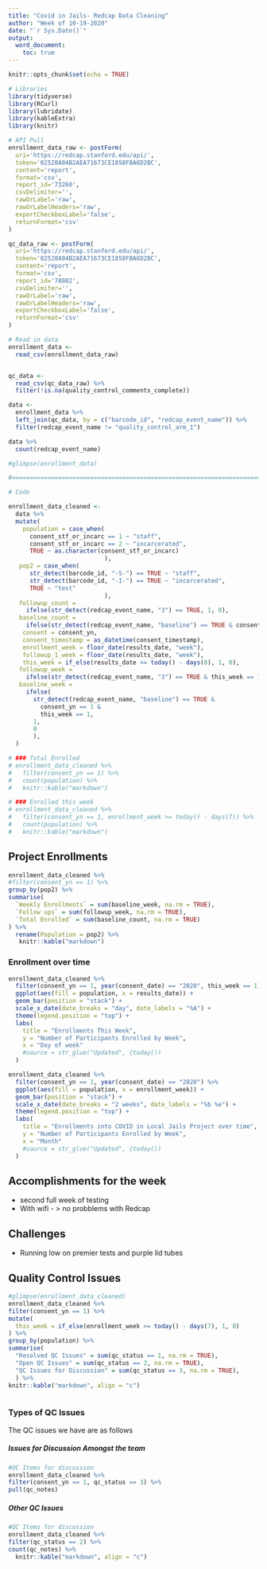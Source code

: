 ```yaml
---
title: "Covid in Jails- Redcap Data Cleaning" 
author: "Week of 10-19-2020"
date: "`r Sys.Date()`"
output: 
  word_document:
    toc: true
---
```


```r
knitr::opts_chunk$set(echo = TRUE)

```

```r
# Libraries
library(tidyverse)
library(RCurl)
library(lubridate)
library(kableExtra)
library(knitr)

# API Pull
enrollment_data_raw <- postForm(
  uri='https://redcap.stanford.edu/api/',
  token='02528A04B2AEA71673CE1858FBA6D2BC',
  content='report',
  format='csv',
  report_id='73260',
  csvDelimiter='',
  rawOrLabel='raw',
  rawOrLabelHeaders='raw',
  exportCheckboxLabel='false',
  returnFormat='csv'
)

qc_data_raw <- postForm(
  uri='https://redcap.stanford.edu/api/',
  token='02528A04B2AEA71673CE1858FBA6D2BC',
  content='report',
  format='csv',
  report_id='78082',
  csvDelimiter='',
  rawOrLabel='raw',
  rawOrLabelHeaders='raw',
  exportCheckboxLabel='false',
  returnFormat='csv'
)

# Read in data 
enrollment_data <-  
  read_csv(enrollment_data_raw) 


qc_data <- 
  read_csv(qc_data_raw) %>% 
  filter(!is.na(quality_control_comments_complete))

data <- 
  enrollment_data %>% 
  left_join(qc_data, by = c("barcode_id", "redcap_event_name")) %>% 
  filter(redcap_event_name != "quality_control_arm_1")

data %>% 
  count(redcap_event_name)

#glimpse(enrollment_data)

#===============================================================================

# Code
```

```r
enrollment_data_cleaned <- 
  data %>% 
  mutate(
    population = case_when(
      consent_stf_or_incarc == 1 ~ "staff",
      consent_stf_or_incarc == 2 ~ "incarcerated",
      TRUE ~ as.character(consent_stf_or_incarc)
                           ),
   pop2 = case_when(
      str_detect(barcode_id, "-S-") == TRUE ~ "staff",
      str_detect(barcode_id, "-I-") == TRUE ~ "incarcerated",
      TRUE ~ "test"
                           ),
   followup_count = 
     ifelse(str_detect(redcap_event_name, "3") == TRUE, 1, 0), 
   baseline_count = 
     ifelse(str_detect(redcap_event_name, "baseline") == TRUE & consent_yn == 1, 1, 0),
    consent = consent_yn,
    consent_timestamp = as_datetime(consent_timestamp),
    enrollment_week = floor_date(results_date, "week"), 
    followup_1_week = floor_date(results_date, "week"),
    this_week = if_else(results_date >= today() - days(8), 1, 0), 
   followup_week = 
     ifelse(str_detect(redcap_event_name, "3") == TRUE & this_week == 1, 1, 0), 
   baseline_week = 
     ifelse(
       str_detect(redcap_event_name, "baseline") == TRUE &
         consent_yn == 1 &
         this_week == 1,
       1,
       0
       ),
  ) 

```

```r
# ### Total Enrolled
# enrollment_data_cleaned %>% 
#   filter(consent_yn == 1) %>% 
#   count(population) %>% 
#   knitr::kable("markdown")
```

```r
# ### Enrolled this week
# enrollment_data_cleaned %>% 
#   filter(consent_yn == 1, enrollment_week >= today() - days(7)) %>% 
#   count(population) %>% 
#   knitr::kable("markdown")
```

## Project Enrollments

```r
enrollment_data_cleaned %>%
#filter(consent_yn == 1) %>%
group_by(pop2) %>%
summarise(
  `Weekly Enrollments` = sum(baseline_week, na.rm = TRUE), 
  `Follow ups` = sum(followup_week, na.rm = TRUE),
  `Total Enrolled` = sum(baseline_count, na.rm = TRUE)
) %>% 
  rename(Population = pop2) %>% 
   knitr::kable("markdown")

```


### Enrollment over time
```r

enrollment_data_cleaned %>% 
  filter(consent_yn == 1, year(consent_date) == "2020", this_week == 1) %>% 
  ggplot(aes(fill = population, x = results_date)) +
  geom_bar(position = "stack") + 
  scale_x_date(date_breaks = "day", date_labels = "%A") +
  theme(legend.position = "top") +
  labs(
    title = "Enrollments This Week",
    y = "Number of Participants Enrolled by Week", 
    x = "Day of week"
    #source = str_glue("Updated", {today())
  )

enrollment_data_cleaned %>% 
  filter(consent_yn == 1, year(consent_date) == "2020") %>% 
  ggplot(aes(fill = population, x = enrollment_week)) +
  geom_bar(position = "stack") + 
  scale_x_date(date_breaks = "2 weeks", date_labels = "%b %e") +
  theme(legend.position = "top") +
  labs(
    title = "Enrollments into COVID in Local Jails Project over time",
    y = "Number of Participants Enrolled by Week", 
    x = "Month"
    #source = str_glue("Updated", {today())
  )


```

## Accomplishments for the week 
- second full week of testing 
- With wifi - > no probblems with Redcap

## Challenges 

- Running low on premier tests and purple lid tubes 
       


## Quality Control Issues 


```r
#glimpse(enrollment_data_cleaned)
enrollment_data_cleaned %>%
filter(consent_yn == 1) %>%
mutate(
  this_week = if_else(enrollment_week >= today() - days(7), 1, 0)
) %>% 
group_by(population) %>% 
summarise(
  "Resolved QC Issues" = sum(qc_status == 1, na.rm = TRUE), 
  "Open QC Issues" = sum(qc_status == 2, na.rm = TRUE),
  "QC Issues for Discussion" = sum(qc_status == 3, na.rm = TRUE),
  ) %>% 
knitr::kable("markdown", align = "c")



```

### Types of QC Issues 
The QC issues we have are as follows 

##### Issues for Discussion Amongst the team
```r

#QC Items for discussion 
enrollment_data_cleaned %>%
filter(consent_yn == 1, qc_status == 3) %>%
pull(qc_notes)


```
##### Other QC Issues
```r

#QC Items for discussion 
enrollment_data_cleaned %>%
filter(qc_status == 2) %>%
count(qc_notes) %>% 
  knitr::kable("markdown", align = "c")
  

```






